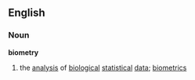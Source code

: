 ==English==
===Noun===
'''biometry'''
# the [[analysis]] of [[biological]] [[statistical]] [[data]]; [[biometrics]]